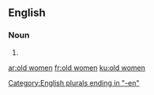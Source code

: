 ==English==

===Noun===
{{head|en|noun plural form}}

# {{plural of|old woman|lang=en}}

[[Category:English plurals ending in "-en"]]

[[ar:old women]]
[[fr:old women]]
[[ku:old women]]